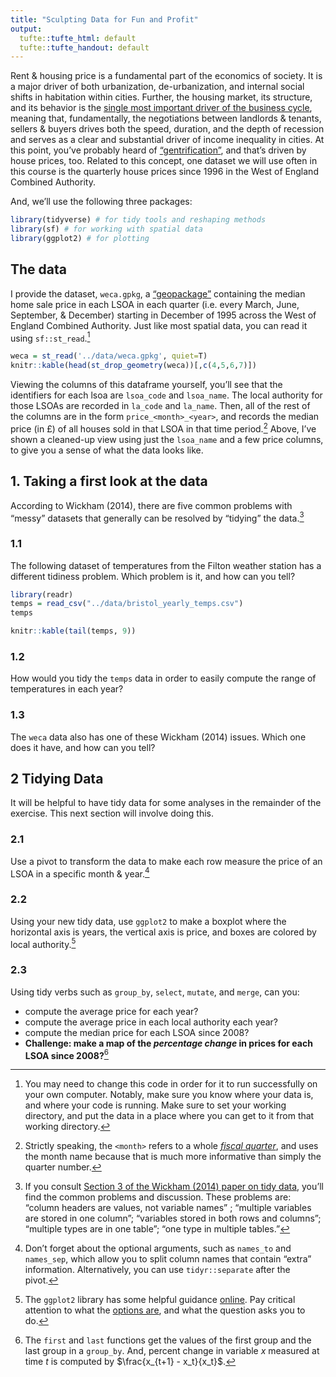 ```yaml
---
title: "Sculpting Data for Fun and Profit"
output:
  tufte::tufte_html: default
  tufte::tufte_handout: default
---
```


Rent & housing price is a fundamental part of the economics of society. It is a major driver of both urbanization, de-urbanization, and internal social shifts in habitation within cities. Further, the housing market, its structure, and its behavior is the [single most important driver of the business cycle](https://ideas.repec.org/p/nbr/nberwo/13428.html), meaning that, fundamentally, the negotiations between landlords & tenants, sellers & buyers drives both the speed, duration, and the depth of recession and serves as a clear and substantial driver of income inequality in cities. At this point, you've probably heard of ["gentrification"](https://www.bristolpost.co.uk/news/bristol-news/gentrification-bristol-what-it-happening-3030745), and that's driven by house prices, too. Related to this concept, one dataset we will use often in this course is the quarterly house prices since 1996 in the West of England Combined Authority. 

And, we'll use the following three packages:

```r
library(tidyverse) # for tidy tools and reshaping methods
library(sf) # for working with spatial data
library(ggplot2) # for plotting
```

## The data

I provide the dataset, `weca.gpkg`, a ["geopackage"](https://www.geopackage.org/) containing the median home sale price in each LSOA in each quarter (i.e. every March, June, September, & December) starting in December of 1995 across the West of England Combined Authority. Just like most spatial data, you can read it using `sf::st_read`.[^paths]

```r
weca = st_read('../data/weca.gpkg', quiet=T)
knitr::kable(head(st_drop_geometry(weca))[,c(4,5,6,7)])
```

Viewing the columns of this dataframe yourself, you'll see that the identifiers for each lsoa are `lsoa_code` and `lsoa_name`. The local authority for those LSOAs are recorded in `la_code` and `la_name`. Then, all of the rest of the columns are in the form `price_<month>_<year>`, and records the median price (in £) of all houses sold in that LSOA in that time period.[^quarter-not-month] Above, I've shown a cleaned-up view using just the `lsoa_name` and a few price columns, to give you a sense of what the data looks like. 

## 1. Taking a first look at the data

According to Wickham (2014), there are five common problems with "messy" datasets that generally can be resolved by "tidying" the data.[^hint-tidytypes] 


### 1.1 
The following dataset of temperatures from the Filton weather station has a different tidiness problem. Which problem is it, and how can you tell?  

```r
library(readr)
temps = read_csv("../data/bristol_yearly_temps.csv")
temps
```
```r
knitr::kable(tail(temps, 9))
```

### 1.2 
How would you tidy the `temps` data in order to easily compute the range of temperatures in each year?

### 1.3 
The `weca` data also has one of these Wickham (2014) issues. Which one does it have, and how can you tell? 


## 2 Tidying Data
It will be helpful to have tidy data for some analyses in the remainder of the exercise. This next section will involve doing this. 

### 2.1 
Use a pivot to transform the data to make each row measure the price of an LSOA in a specific month & year.[^pivot]

### 2.2 
Using your new tidy data, use `ggplot2` to make a boxplot where the horizontal axis is years, the vertical axis is price, and boxes are colored by local authority.[^hint-boxplot]

### 2.3 
Using tidy verbs such as `group_by`, `select`, `mutate`, and `merge`, can you:

- compute the average price for each year?
- compute the average price in each local authority each year?
- compute the median price for each LSOA since 2008?
- **Challenge: make a map of the *percentage change* in prices for each LSOA since 2008?**[^hint-lag]

[^paths]: You may need to change this code in order for it to run successfully on your own computer. Notably, make sure you know where your data is, and where your code is running. Make sure to set your working directory, and put the data in a place where you can get to it from that working directory. 
[^hint-tidytypes]: If you consult [Section 3 of the Wickham (2014) paper on tidy data](http://www.jstatsoft.org/v59/i10/paper), you'll find the common problems and discussion. These problems are: "column headers are values, not variable names" ; "multiple variables are stored in one column"; "variables stored in both rows and columns"; "multiple types are in one table"; "one type in multiple tables."
[^quarter-not-month]: Strictly speaking, the `<month>` refers to a whole [*fiscal quarter*](https://investinganswers.com/dictionary/q/quarter-q1-q2-q3-q4#:~:text=A%20fiscal%20quarter%20is%20a,the%20payment%20of%20stock%20dividends.), and uses the month name because that is much more informative than simply the quarter number. 
[^pivot]: Don't forget about the optional arguments, such as `names_to` and `names_sep`, which allow you to split column names that contain "extra" information. Alternatively, you can use `tidyr::separate` after the pivot.

[^hint-lag]: The `first` and `last` functions get the values of the first group and the last group in a `group_by`. And, percent change in variable $x$ measured at time $t$ is computed by $\frac{x_{t+1} - x_t}{x_t}$.
[^hint-boxplot]: The `ggplot2` library has some helpful guidance [online](https://ggplot2.tidyverse.org/reference/geom_boxplot.html). Pay critical attention to what the [options are](http://www.sthda.com/english/wiki/ggplot2-box-plot-quick-start-guide-r-software-and-data-visualization#change-box-plot-colors-by-groups), and what the question asks you to do. 